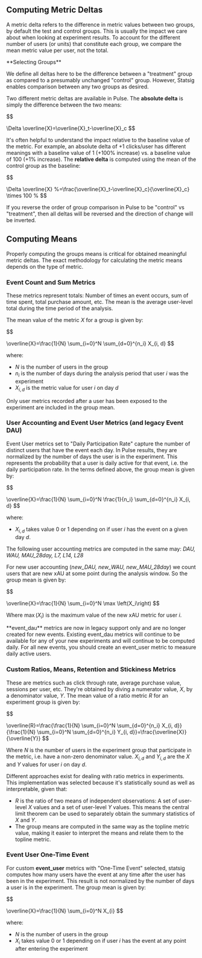 ## Computing Metric Deltas

A metric delta refers to the difference in metric values between two groups, by default the test and control groups. This is usually the impact we care about when looking at experiment results. To account for the different number of users (or units) that constitute each group, we compare the mean metric value per user, not the total.

<Note>
**Selecting Groups**

We define all deltas here to be the difference between a "treatment" group as compared to a presumably unchanged "control" group. However, Statsig enables comparison between any two groups as desired.
</Note>

Two different metric deltas are available in Pulse. The **absolute delta** is simply the difference between the two means:

$$

\Delta \overline{X}=\overline{X}_t-\overline{X}_c
$$

It's often helpful to understand the impact relative to the baseline value of the metric. For example, an absolute delta of +1 clicks/user has different meanings with a baseline value of 1 (+100% increase) vs. a baseline value of 100 (+1% increase). The **relative delta** is computed using the mean of the control group as the baseline:

$$

\Delta \overline{X} \%=\frac{\overline{X}_t-\overline{X}_c}{\overline{X}_c} \times 100 \%
$$

<Note>
If you reverse the order of group comparison in Pulse to be "control" vs "treatment", then all deltas will be reversed and the direction of change will be inverted.
</Note>

## Computing Means

Properly computing the groups means is critical for obtained meaningful metric deltas. The exact methodology for calculating the metric means depends on the type of metric.

### Event Count and Sum Metrics

These metrics represent totals: Number of times an event occurs, sum of time spent, total purchase amount, etc. The mean is the average user-level total during the time period of the analysis.

The mean value of the metric $X$ for a group is given by:

$$

\overline{X}=\frac{1}{N} \sum_{i=0}^N \sum_{d=0}^{n_i} X_{i, d}
$$

where:

- $N$ is the number of users in the group
- $n_i$ is the number of days during the analysis period that user $i$ was the experiment
- $X_{i,d}$ is the metric value for user $i$ on day $d$

<Note>
Only user metrics recorded after a user has been exposed to the experiment are included in the group mean.
</Note>

### User Accounting and Event User Metrics (and legacy Event DAU)

Event User metrics set to "Daily Participation Rate" capture the number of distinct users that have the event each day. In Pulse results, they are normalized by the number of days the user is in the experiment. This represents the probability that a user is daily active for that event, i.e. the daily participation rate. In the terms defined above, the group mean is given by:

$$

\overline{X}=\frac{1}{N} \sum_{i=0}^N \frac{1}{n_i} \sum_{d=0}^{n_i} X_{i, d}
$$

where:

- $X_{i,d}$ takes value 0 or 1 depending on if user $i$ has the event on a given day $d$.

The following user accounting metrics are computed in the same may: _DAU, WAU, MAU_28day, L7, L14, L28_

For new user accounting (_new_DAU, new_WAU, new_MAU_28day_) we count users that are new xAU at some point during the analysis window. So the group mean is given by:

$$

\overline{X}=\frac{1}{N} \sum_{i=0}^N \max \left(X_i\right)
$$

Where $\max(X_i)$ is the maximum value of the new xAU metric for user $i$.

<Note> 
**event_dau** metrics are now in legacy support only and are no longer created for new events. Existing event_dau metrics will continue to be available for any of your new experiments and will continue to be computed daily. For all new events, you should create an event_user metric to measure daily active users.

</Note>

### Custom Ratios, Means, Retention and Stickiness Metrics

These are metrics such as click through rate, average purchase value, sessions per user, etc. They're obtained by diving a numerator value, $X$, by a denominator value, $Y$. The mean value of a ratio metric $R$ for an experiment group is given by:

$$

\overline{R}=\frac{\frac{1}{N} \sum_{i=0}^N \sum_{d=0}^{n_i} X_{i, d}}{\frac{1}{N} \sum_{i=0}^N \sum_{d=0}^{n_i} Y_{i, d}}=\frac{\overline{X}}{\overline{Y}}
$$

Where $N$ is the number of users in the experiment group that participate in the metric, i.e. have a non-zero denominator value. $X_{i,d}$ and $Y_{i,d}$ are the $X$ and $Y$ values for user $i$ on day $d$.

Different approaches exist for dealing with ratio metrics in experiments. This implementation was selected because it's statistically sound as well as interpretable, given that:

- $R$ is the ratio of two means of independent observations: A set of user-level $X$ values and a set of user-level $Y$ values. This means the central limit theorem can be used to separately obtain the summary statistics of $X$ and $Y$.
- The group means are computed in the same way as the topline metric value, making it easier to interpret the means and relate them to the topline metric.

### Event User One-Time Event

For custom **event_user** metrics with "One-Time Event" selected, statsig computes how many users have the event at any time after the user has been in the experiment. This result is not normalized by the number of days a user is in the experiment. The group mean is given by:

$$

\overline{X}=\frac{1}{N} \sum_{i=0}^N X_{i}
$$

where:

- $N$ is the number of users in the group
- $X_{i}$ takes value 0 or 1 depending on if user $i$ has the event at any point after entering the experiment

